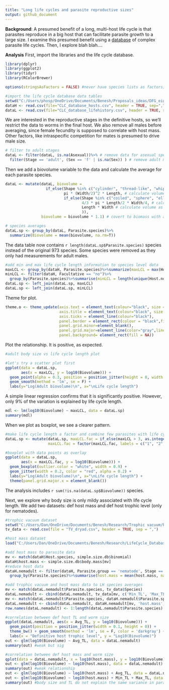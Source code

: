 ```yaml
---
title: "Long life cycles and parasite reproductive sizes"
output: github_document
---
```


**Background**: A presumed benefit of a long, multi-host life cycle is that parasites reproduce in a big host that can facilitate parasite growth to a large size. I examine this presumed benefit using a [database](http://onlinelibrary.wiley.com/doi/10.1002/ecy.1680/suppinfo) of complex parasite life cycles. Then, I explore blah blah....

**Analysis**
First, import the libraries and the life cycle database.

```r
library(dplyr)
library(ggplot2)
library(tidyr)
library(RColorBrewer)

options(stringsAsFactors = FALSE) #never have species lists as factors; always as character vectors

#import the life cycle database data tables
setwd("C:/Users/phosp/OneDrive/Documents/Benesh/Proposals_ideas/DFG_eigenestelle/prelim_analyses/adult_size_lcl/")
dataH <- read.csv(file="CLC_database_hosts.csv", header = TRUE, sep=",")
dataL <- read.csv(file="CLC_database_lifehistory.csv", header = TRUE, sep=",")
```

We are interested in the reproductive stages in the definitive hosts, so we'll restrict the data to worms in the final host. We also remove all males before averaging, since female fecundity is supposed to correlate with host mass. Other factors, like intraspecific competition for mates is presumed to drive male size.

```r
# filter to adult stages
dataL <- filter(dataL, is.na(Asexual))%>% # remove data for asexual species
  filter(Stage == 'adult', (Sex == 'f' | is.na(Sex)) ) # remove adult males
```

Then we add a biovolume variable to the data and calculate the average for each parasite species.

```r
dataL <- mutate(dataL, biovolume = 
                  if_else(Shape %in% c("cylinder", "thread-like", "whip"), 
                          pi * (Width/2)^2 * Length, # calculate volume as a cylinder
                          if_else(Shape %in% c("coiled", "sphere", "ellipsoid"),
                                  4/3 * pi * Length/2 * Width/4, # calculate volume as a ellipsoid
                                  Length * Width # calculate volume as area for remaining ribbon, leaf shapes
                                  )),
                biovolume = biovolume * 1.1) # covert to biomass with assumed 1.1. g/cm3 tissue density 

# species averages
dataL.sp <- group_by(dataL, Parasite.species)%>%
  summarize(Biovolume = mean(biovolume, na.rm=T))
```

The data table now contains `r length(dataL.sp$Parasite.species)` species instead of the original 973 species. Some species were removed as they only had measurements for adult males.

```r
#add min and max life cycle length information to species level data
maxLCL <- group_by(dataH, Parasite.species)%>%summarize(maxLCL = max(Host.no))
minLCL <- filter(dataH, Facultative == "no")%>%
  group_by(Parasite.species)%>%summarise(minLCL = length(unique(Host.no)))
dataL.sp <- left_join(dataL.sp, maxLCL)
dataL.sp <- left_join(dataL.sp, minLCL)
```

Theme for plot.

```r
theme.o <- theme_update(axis.text = element_text(colour="black", size = 15),
                        axis.title = element_text(colour="black", size = 18, face = "bold", lineheight=0.25),
                        axis.ticks = element_line(colour="black"),
                        panel.border = element_rect(colour = "black",fill=NA),
                        panel.grid.minor=element_blank(),
                        panel.grid.major=element_line(color="gray",linetype = "dotted"),
                        panel.background= element_rect(fill = NA))
```

Plot the relationship. It is positive, as expected.

```r
#adult body size vs life cycle length plot

#let's try a scatter plot first
ggplot(data = dataL.sp,
       aes(x = maxLCL, y = log10(Biovolume))) +
  geom_point(alpha = 0.3, position = position_jitter(height = 0, width = 0.1)) +
  geom_smooth(method = 'lm', se = F) +
  labs(y="Log(Adult biovolume)\n", x="\nLife cycle length") 
```

A simple linear regression confirms that it is significantly positive. However, only 9% of the variation is explained by life cycle length.

```r
mdl <- lm(log10(Biovolume) ~ maxLCL, data = dataL.sp)
summary(mdl)
```

When we plot as boxplot, we see a clearer pattern.

```r
#make life cycle length a factor and combine few parasites with life cycles longer than three hosts together
dataL.sp <- mutate(dataL.sp, maxLCL.fac = if_else(maxLCL > 3, as.integer(4), maxLCL),
                   maxLCL.fac = factor(maxLCL.fac, labels = c("1", "2", "3", ">3")))

#boxplot with data points as overlay
ggplot(data = dataL.sp,
       aes(x = maxLCL.fac, y = log10(Biovolume))) + 
  geom_boxplot(outlier.color = "white", width = 0.9) +
  geom_jitter(width = 0.2, color = "red", alpha = 0.2) +
  labs(y="Log(Adult biovolume)\n", x="\nLife cycle length") + 
  theme(panel.grid.major.x = element_blank())
```

The analysis includes `r sum(!is.na(dataL.sp$Biovolume))` species.


Next, we explore why body size is only mildy associated with life cycle length.
We add two datasets: def host mass and def host trophic level (only for nematodes).

```r
#trophic vacuum dataset
setwd("C:/Users/Dan/OneDrive/Documents/Benesh/Research/Trophic vacuum/Revised/ProcB_submitted/SecondSubmission/Third_submission/Dryad")
tv_data <- read.csv(file = "TV_dryad.csv", header = TRUE, sep = ",")

#host mass dataset
load("C:/Users/Dan/OneDrive/Documents/Benesh/Research/LifeCycle_Database/HostMassData/Host_species_size_data.RData")
```




```r
#add host mass to parasite data
mv <- match(dataH$Host.species, simple.size.db$binomial)
dataH$host.mass <- simple.size.db$body.mass[mv]
#reduce host data
dataH.nemadult <- filter(dataH, Parasite.group == 'nematode', Stage == 'adult')%>% #take adult nematodes
  group_by(Parasite.species)%>%summarise(host.mass = mean(host.mass, na.rm=T)) #takes species avg
```


```r
#add trophic vacuum and host mass data to LH species averages
mv <- match(dataL.nemadult$Parasite.species, tv_data$Species)
dataL.nemadult <- cbind(dataL.nemadult, tv_data[mv, c('Min_TL', 'Max_TL', 'Avg_TL')])
mv <- match(dataL.nemadult$Parasite.species, dataH.nemadult$Parasite.species)
dataL.nemadult <- cbind(dataL.nemadult, dataH.nemadult[mv, 'host.mass'])
row.names(dataL.nemadult) <- 1:length(dataL.nemadult$Parasite.species)
```


```r
#correlation between def host TL and worm size
ggplot(dataL.nemadult, aes(x = Avg_TL, y = log10(Biovolume))) + 
  geom_point(position = position_jitter(width = 0.1, height = 0)) +
  theme_bw() + geom_smooth(method = 'lm', se = F, color = 'darkgray') +
  labs(x = "Definitive host trophic level", y = "Log10(Biovolume)")
out <- glm(log10(Biovolume) ~ Avg_TL, data = dataL.nemadult)
summary(out) #weak but sig
```


```r
#correlation between def host mass and worm size
qplot(data = dataL.nemadult, x = log10(host.mass), y = log10(Biovolume)) + theme_bw() + geom_smooth()
out <- glm(log10(Biovolume) ~ log10(host.mass), data = dataL.nemadult)
summary(out) #weak relationship
out <- glm(log10(Biovolume) ~ log10(host.mass) + Avg_TL, data = dataL.nemadult)
out <- glm(log10(Biovolume) ~ log10(host.mass) + Min_TL + Max_TL, data = dataL.nemadult)
summary(out) #body size and TL do not explain the same variance in parasite size
```

